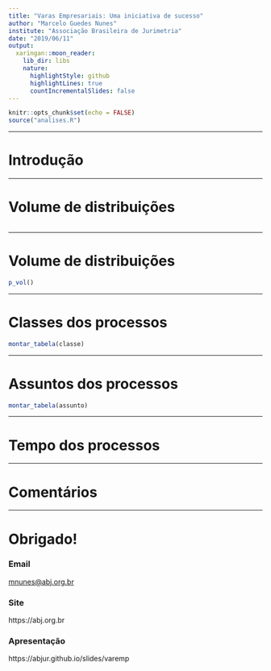 ```yaml
---
title: "Varas Empresariais: Uma iniciativa de sucesso"
author: "Marcelo Guedes Nunes"
institute: "Associação Brasileira de Jurimetria"
date: "2019/06/11"
output:
  xaringan::moon_reader:
    lib_dir: libs
    nature:
      highlightStyle: github
      highlightLines: true
      countIncrementalSlides: false
---
```


```r
knitr::opts_chunk$set(echo = FALSE)
source("analises.R")
```

---

# Introdução




---

# Volume de distribuições

```r

```

---

# Volume de distribuições

```r
p_vol()
```

---

# Classes dos processos

```r
montar_tabela(classe)
```

---

# Assuntos dos processos

```r
montar_tabela(assunto)
```

---

# Tempo dos processos



---

# Comentários

---

# Obrigado!

### Email

[mnunes@abj.org.br](mailto:mnunes@abj.org.br)

### Site

https://abj.org.br

### Apresentação 

https://abjur.github.io/slides/varemp
